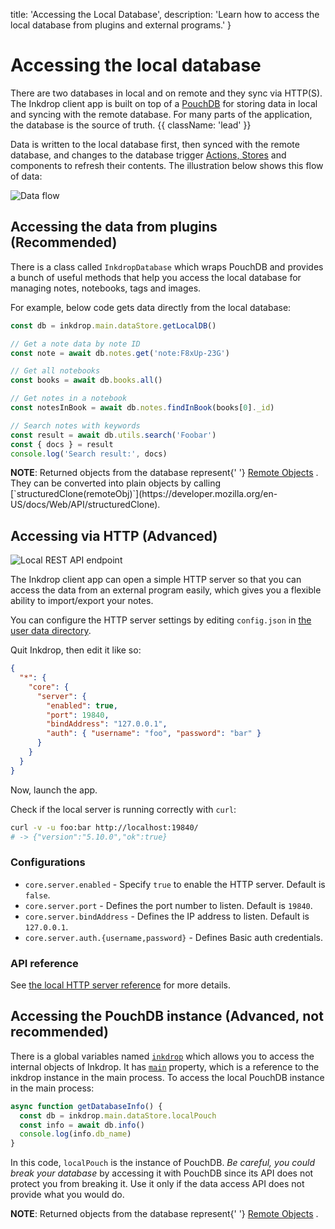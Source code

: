 
  title: 'Accessing the Local Database',
  description:
    'Learn how to access the local database from plugins and external programs.'
}

# Accessing the local database

There are two databases in local and on remote and they sync via HTTP(S).
The Inkdrop client app is built on top of a [PouchDB](https://pouchdb.com/) for storing data in local and syncing with the remote database. For many parts of the application, the database is the source of truth. {{ className: 'lead' }}

Data is written to the local database first, then synced with the remote database, and changes to the database trigger [Actions, Stores](/guides/flux-architecture) and components to refresh their contents. The illustration below shows this flow of data:

![Data flow](/images/accessing-the-local-database_data-flow.png)

## Accessing the data from plugins (Recommended)

There is a class called `InkdropDatabase` which wraps PouchDB and provides a bunch of useful methods that help you access the local database for managing notes, notebooks, tags and images.

For example, below code gets data directly from the local database:

```js
const db = inkdrop.main.dataStore.getLocalDB()

// Get a note data by note ID
const note = await db.notes.get('note:F8xUp-23G')

// Get all notebooks
const books = await db.books.all()

// Get notes in a notebook
const notesInBook = await db.notes.findInBook(books[0]._id)

// Search notes with keywords
const result = await db.utils.search('Foobar')
const { docs } = result
console.log('Search result:', docs)
```

<Note>
  <strong>NOTE</strong>: Returned objects from the database represent{' '}
  <a href="https://github.com/electron/remote#remote-objects">Remote Objects</a>
  . They can be converted into plain objects by calling
  [`structuredClone(remoteObj)`](https://developer.mozilla.org/en-US/docs/Web/API/structuredClone).
</Note>

<Resources level={3} />

## Accessing via HTTP (Advanced)

![Local REST API endpoint](/images/accessing-the-local-database_local-rest-api-endpoint.png)

The Inkdrop client app can open a simple HTTP server so that you can access the data from an external program easily, which gives you a flexible ability to import/export your notes.

You can configure the HTTP server settings by editing `config.json` in [the user data directory](https://docs.inkdrop.app/manual/basic-usage#user-data-directory).

Quit Inkdrop, then edit it like so:

```json
{
  "*": {
    "core": {
      "server": {
        "enabled": true,
        "port": 19840,
        "bindAddress": "127.0.0.1",
        "auth": { "username": "foo", "password": "bar" }
      }
    }
  }
}
```

Now, launch the app.

Check if the local server is running correctly with `curl`:

```sh
curl -v -u foo:bar http://localhost:19840/
# -> {"version":"5.10.0","ok":true}
```

### Configurations

- `core.server.enabled` - Specify `true` to enable the HTTP server. Default is `false`.
- `core.server.port` - Defines the port number to listen. Default is `19840`.
- `core.server.bindAddress` - Defines the IP address to listen. Default is `127.0.0.1`.
- `core.server.auth.{username,password}` - Defines Basic auth credentials.

### API reference

See [the local HTTP server reference](/data-access/local-http-server) for more details.

## Accessing the PouchDB instance (Advanced, not recommended)

There is a global variables named [`inkdrop`](/modules/environment) which allows you to access the internal objects of Inkdrop.
It has [`main`](/modules/inkdrop-application) property, which is a reference to the inkdrop instance in the main process.
To access the local PouchDB instance in the main process:

```js
async function getDatabaseInfo() {
  const db = inkdrop.main.dataStore.localPouch
  const info = await db.info()
  console.log(info.db_name)
}
```

In this code, `localPouch` is the instance of PouchDB.
_Be careful, you could break your database_ by accessing it with PouchDB since its API does not protect you from breaking it.
Use it only if the data access API does not provide what you would do.

<Note>
  <strong>NOTE</strong>: Returned objects from the database represent{' '}
  <a href="https://github.com/electron/remote#remote-objects">Remote Objects</a>
  .
</Note>
